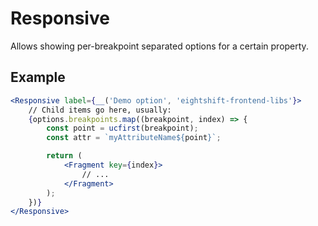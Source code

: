 # Responsive

Allows showing per-breakpoint separated options for a certain property.

## Example

```jsx
<Responsive label={__('Demo option', 'eightshift-frontend-libs'}>
	// Child items go here, usually:
	{options.breakpoints.map((breakpoint, index) => {
		const point = ucfirst(breakpoint);
		const attr = `myAttributeName${point}`;

		return (
			<Fragment key={index}>
				// ...
			</Fragment>
		);
	})}
</Responsive>
```
